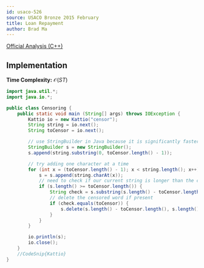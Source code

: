 ```yaml
---
id: usaco-526
source: USACO Bronze 2015 February
title: Loan Repayment
author: Brad Ma
---
```


[Official Analysis (C++)](http://www.usaco.org/current/data/sol_censor_bronze.html)

## Implementation

**Time Complexity:** 
$\mathcal{O}(ST)$

<LanguageSection>

<JavaSection>

```java
import java.util.*;
import java.io.*;

public class Censoring {
	public static void main (String[] args) throws IOException {
		Kattio io = new Kattio("censor");
		String string = io.next();
		String toCensor = io.next();

		// use StringBuilder in Java because it is significantly faster
		StringBuilder s = new StringBuilder();
		s.append(string.substring(0, toCensor.length() - 1));

		// try adding one character at a time
		for (int x = (toCensor.length() - 1); x < string.length(); x++) {
			s = s.append(string.charAt(x));
			// need to check if our current string is longer than the censored word
			if (s.length() >= toCensor.length()) {
				String check = s.substring(s.length() - toCensor.length());
				// delete the censored word if present
				if (check.equals(toCensor)) {
					s.delete(s.length() - toCensor.length(), s.length());
				}
			}
		}

		io.println(s);
		io.close();
	}
	//CodeSnip{Kattio}		
}
```

</JavaSection>

</LanguageSection>
